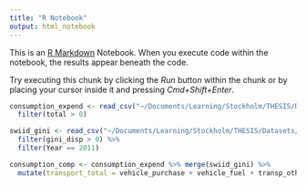 ```yaml
---
title: "R Notebook"
output: html_notebook
---
```


This is an [R Markdown](http://rmarkdown.rstudio.com) Notebook. When you execute code within the notebook, the results appear beneath the code. 

Try executing this chunk by clicking the *Run* button within the chunk or by placing your cursor inside it and pressing *Cmd+Shift+Enter*. 

```r
consumption_expend <- read_csv("~/Documents/Learning/Stockholm/THESIS/Datasets/Oswald 2021/oswald_expend_2011.csv") %>% 
  filter(total > 0)

swiid_gini <- read_csv("~/Documents/Learning/Stockholm/THESIS/Datasets/swiid9_1/swiid_gini.csv") %>% 
  filter(gini_disp > 0) %>% 
  filter(Year == 2011)
```

```r
consumption_comp <- consumption_expend %>% merge(swiid_gini) %>% 
  mutate(transport_total = vehicle_purchase + vehicle_fuel + transp_other, house_total = housing_other + heat_elec + household_appl)
```